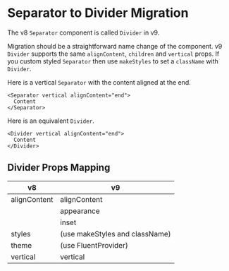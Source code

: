 
<Meta title="Concepts/Migration/from v8/Components/Separator to Divider Migration" />

# Separator to Divider Migration

The v8 `Separator` component is called `Divider` in v9.

Migration should be a straightforward name change of the component.
v9 `Divider` supports the same `alignContent`, `children` and `vertical` props.
If you custom styled `Separator` then use `makeStyles` to set a `className` with `Divider`.

Here is a vertical `Separator` with the content aligned at the end.

```tsx
<Separator vertical alignContent="end">
  Content
</Separator>
```

Here is an equivalent `Divider`.

```tsx
<Divider vertical alignContent="end">
  Content
</Divider>
```

## Divider Props Mapping

| v8           | v9                             |
| ------------ | ------------------------------ |
| alignContent | alignContent                   |
|              | appearance                     |
|              | inset                          |
| styles       | (use makeStyles and className) |
| theme        | (use FluentProvider)           |
| vertical     | vertical                       |
